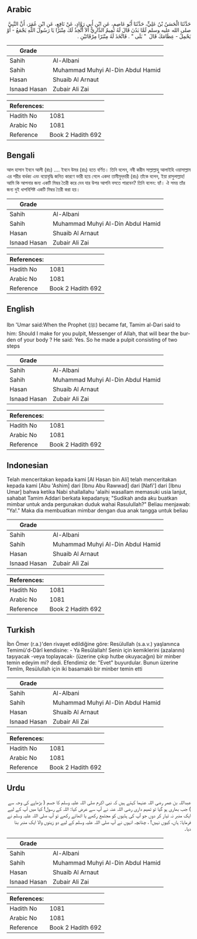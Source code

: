 ## Arabic


<div dir="rtl" lang="ar" style={{fontSize:'larger',backgroundColor:'#f8f9fa',padding:20}}>
حَدَّثَنَا الْحَسَنُ بْنُ عَلِيٍّ، حَدَّثَنَا أَبُو عَاصِمٍ، عَنِ ابْنِ أَبِي رَوَّادٍ، عَنْ نَافِعٍ، عَنِ ابْنِ عُمَرَ، أَنَّ النَّبِيَّ صلى الله عليه وسلم لَمَّا بَدُنَ قَالَ لَهُ تَمِيمٌ الدَّارِيُّ أَلاَ أَتَّخِذُ لَكَ مِنْبَرًا يَا رَسُولَ اللَّهِ يَجْمَعُ - أَوْ يَحْمِلُ - عِظَامَكَ قَالَ ‏ "‏ بَلَى ‏"‏ ‏.‏ فَاتَّخَذَ لَهُ مِنْبَرًا مِرْقَاتَيْنِ ‏.‏
</div>
<div style={{backgroundColor:'#f8f9fa',padding:20, marginBottom: 10}}><table> <thead> <tr> <th>Grade</th> <th></th> </tr> </thead> <tbody> <tr><td>Sahih</td><td>Al-Albani</td></tr><tr><td>Sahih</td><td>Muhammad Muhyi Al-Din Abdul Hamid</td></tr><tr><td>Hasan</td><td>Shuaib Al Arnaut</td></tr><tr><td>Isnaad Hasan</td><td>Zubair Ali Zai</td></tr></tbody></table><table> <thead> <tr> <th>References:</th> <th></th> </tr> </thead> <tbody><tr><td>Hadith No</td><td>1081</td></tr><tr><td>Arabic No</td><td>1081</td></tr><tr><td>Reference</td><td>Book 2 Hadith 692</td></tr></tbody></table></div>

## Bengali


<div dir="ltr" lang="bn" style={{fontSize:'larger',backgroundColor:'#f8f9fa',padding:20}}>
আল হাসান ইবনে আলী (রাঃ) .... ইবনে উমর (রাঃ) হতে বর্ণিত। তিনি বলেন, নবী করীম সাল্লাল্লাহু আলাইহি ওয়াসাল্লাম এর শরীর বার্ধক্য এবং বয়োবৃদ্ধি জনিত কারণে ভারী হয়ে গেলে একদা তামীমুদ্‌দারী (রাঃ) তাঁকে বলেন, ইয়া রাসুলাল্লাহ! আমি কি আপনার জন্য একটি মিম্বর তৈরী করে দেব যার উপর আপনি বসতে পারবেন? তিনি বলেন: হ্যাঁ। ঐ সময় তাঁর জন্য দুই ধাপবিশিষ্ট একটি মিম্বর তৈরী করা হয়।
</div>
<div style={{backgroundColor:'#f8f9fa',padding:20, marginBottom: 10}}><table> <thead> <tr> <th>Grade</th> <th></th> </tr> </thead> <tbody> <tr><td>Sahih</td><td>Al-Albani</td></tr><tr><td>Sahih</td><td>Muhammad Muhyi Al-Din Abdul Hamid</td></tr><tr><td>Hasan</td><td>Shuaib Al Arnaut</td></tr><tr><td>Isnaad Hasan</td><td>Zubair Ali Zai</td></tr></tbody></table><table> <thead> <tr> <th>References:</th> <th></th> </tr> </thead> <tbody><tr><td>Hadith No</td><td>1081</td></tr><tr><td>Arabic No</td><td>1081</td></tr><tr><td>Reference</td><td>Book 2 Hadith 692</td></tr></tbody></table></div>

## English


<div dir="ltr" lang="en" style={{fontSize:'larger',backgroundColor:'#f8f9fa',padding:20}}>
Ibn 'Umar said:When the Prophet (ﷺ) became fat, Tamim al-Dari said to him: Should I make for you pulpit, Messenger of Allah, that will bear the burden of your body ? He said: Yes. So he made a pulpit consisting of two steps
</div>
<div style={{backgroundColor:'#f8f9fa',padding:20, marginBottom: 10}}><table> <thead> <tr> <th>Grade</th> <th></th> </tr> </thead> <tbody> <tr><td>Sahih</td><td>Al-Albani</td></tr><tr><td>Sahih</td><td>Muhammad Muhyi Al-Din Abdul Hamid</td></tr><tr><td>Hasan</td><td>Shuaib Al Arnaut</td></tr><tr><td>Isnaad Hasan</td><td>Zubair Ali Zai</td></tr></tbody></table><table> <thead> <tr> <th>References:</th> <th></th> </tr> </thead> <tbody><tr><td>Hadith No</td><td>1081</td></tr><tr><td>Arabic No</td><td>1081</td></tr><tr><td>Reference</td><td>Book 2 Hadith 692</td></tr></tbody></table></div>

## Indonesian


<div dir="ltr" lang="id" style={{fontSize:'larger',backgroundColor:'#f8f9fa',padding:20}}>
Telah menceritakan kepada kami [Al Hasan bin Ali] telah menceritakan kepada kami [Abu 'Ashim] dari [Ibnu Abu Rawwad] dari [Nafi'] dari [Ibnu Umar] bahwa ketika Nabi shallallahu 'alaihi wasallam memasuki usia lanjut, sahabat Tamim Addari berkata kepadanya; "Sudikah anda aku buatkan mimbar untuk anda pergunakan duduk wahai Rasulullah?" Beliau menjawab: "Ya!." Maka dia membuatkan mimbar dengan dua anak tangga untuk beliau
</div>
<div style={{backgroundColor:'#f8f9fa',padding:20, marginBottom: 10}}><table> <thead> <tr> <th>Grade</th> <th></th> </tr> </thead> <tbody> <tr><td>Sahih</td><td>Al-Albani</td></tr><tr><td>Sahih</td><td>Muhammad Muhyi Al-Din Abdul Hamid</td></tr><tr><td>Hasan</td><td>Shuaib Al Arnaut</td></tr><tr><td>Isnaad Hasan</td><td>Zubair Ali Zai</td></tr></tbody></table><table> <thead> <tr> <th>References:</th> <th></th> </tr> </thead> <tbody><tr><td>Hadith No</td><td>1081</td></tr><tr><td>Arabic No</td><td>1081</td></tr><tr><td>Reference</td><td>Book 2 Hadith 692</td></tr></tbody></table></div>

## Turkish


<div dir="ltr" lang="tr" style={{fontSize:'larger',backgroundColor:'#f8f9fa',padding:20}}>
İbn Ömer (r.a.)'den rivayet edildiğine göre: Resülullah (s.a.v.) yaşlanınca Temimü'd-Dârî kendisine: - Ya Resûlallah! Senin için kemiklerini (azalarını) taşıyacak -veya toplayacak- (üzerine çıkıp hutbe okuyacağın) bir minber temin edeyim mi? dedi. Efendimiz de: "Evet" buyurdular. Bunun üzerine Temîm, Resülullah için iki basamaklı bir minber temin etti
</div>
<div style={{backgroundColor:'#f8f9fa',padding:20, marginBottom: 10}}><table> <thead> <tr> <th>Grade</th> <th></th> </tr> </thead> <tbody> <tr><td>Sahih</td><td>Al-Albani</td></tr><tr><td>Sahih</td><td>Muhammad Muhyi Al-Din Abdul Hamid</td></tr><tr><td>Hasan</td><td>Shuaib Al Arnaut</td></tr><tr><td>Isnaad Hasan</td><td>Zubair Ali Zai</td></tr></tbody></table><table> <thead> <tr> <th>References:</th> <th></th> </tr> </thead> <tbody><tr><td>Hadith No</td><td>1081</td></tr><tr><td>Arabic No</td><td>1081</td></tr><tr><td>Reference</td><td>Book 2 Hadith 692</td></tr></tbody></table></div>

## Urdu


<div dir="rtl" lang="ur" style={{fontSize:'larger',backgroundColor:'#f8f9fa',padding:20}}>
عبداللہ بن عمر رضی اللہ عنہما کہتے ہیں کہ نبی اکرم صلی اللہ علیہ وسلم کا جسم ( بڑھاپے کی وجہ سے ) جب بھاری ہو گیا تو تمیم داری رضی اللہ عنہ نے آپ سے عرض کیا: اللہ کے رسول! کیا میں آپ کے لیے ایک منبر نہ تیار کر دوں جو آپ کی ہڈیوں کو مجتمع رکھے یا اٹھائے رکھے تو آپ صلی اللہ علیہ وسلم نے فرمایا: ہاں، کیوں نہیں! ، چنانچہ انہوں نے آپ صلی اللہ علیہ وسلم کے لیے دو زینوں والا ایک منبر بنا دیا۔
</div>
<div style={{backgroundColor:'#f8f9fa',padding:20, marginBottom: 10}}><table> <thead> <tr> <th>Grade</th> <th></th> </tr> </thead> <tbody> <tr><td>Sahih</td><td>Al-Albani</td></tr><tr><td>Sahih</td><td>Muhammad Muhyi Al-Din Abdul Hamid</td></tr><tr><td>Hasan</td><td>Shuaib Al Arnaut</td></tr><tr><td>Isnaad Hasan</td><td>Zubair Ali Zai</td></tr></tbody></table><table> <thead> <tr> <th>References:</th> <th></th> </tr> </thead> <tbody><tr><td>Hadith No</td><td>1081</td></tr><tr><td>Arabic No</td><td>1081</td></tr><tr><td>Reference</td><td>Book 2 Hadith 692</td></tr></tbody></table></div>